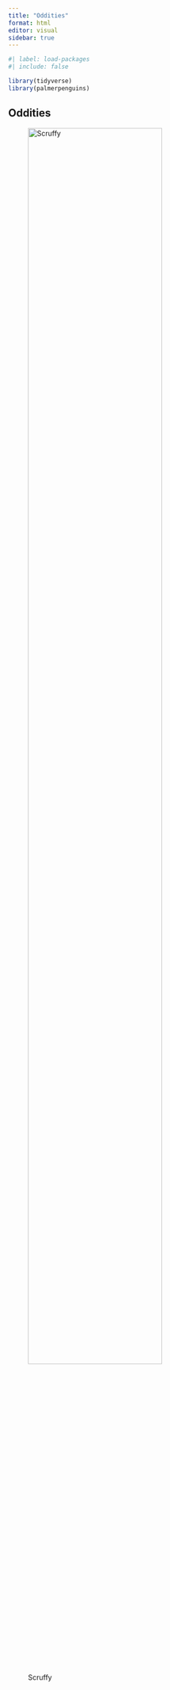 ```yaml
---
title: "Oddities"
format: html
editor: visual
sidebar: true
---
```


```r
#| label: load-packages
#| include: false

library(tidyverse)
library(palmerpenguins)
```

## Oddities
![Scruffy](IMG_6422.jpg){fig-align="center" width=80%}
